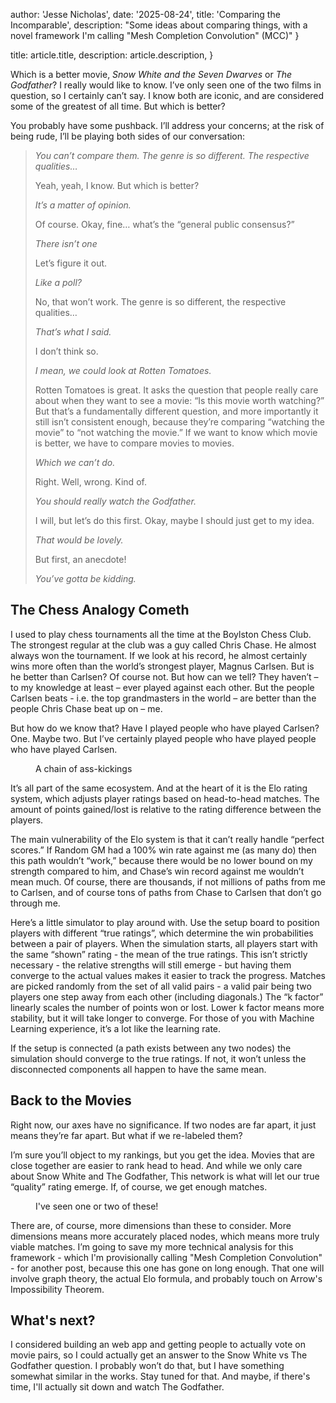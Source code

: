 

  author: 'Jesse Nicholas',
  date: '2025-08-24',
  title: 'Comparing the Incomparable',
  description:
    "Some ideas about comparing things, with a novel framework I'm calling \"Mesh Completion Convolution\" (MCC)"
}

  title: article.title,
  description: article.description,
}


Which is a better movie, *Snow White and the Seven Dwarves* or *The Godfather*? I really would like to know. I’ve only seen one of the two films in question, so I certainly can’t say. I know both are iconic, and are considered some of the greatest of all time. But which is better?

You probably have some pushback. I’ll address your concerns; at the risk of being rude, I’ll be playing both sides of our conversation:

> *You can’t compare them. The genre is so different. The respective qualities…* 
>
> Yeah, yeah, I know. But which is better?
>
> *It’s a matter of opinion.*
>
> Of course. Okay, fine… what’s the “general public consensus?”
>
> *There isn’t one*
>
> Let’s figure it out. 
>
> *Like a poll?* 
>
> No, that won’t work. The genre is so different, the respective qualities… 
>
> *That’s what I said.* 
>
> I don’t think so. 
>
> *I mean, we could look at Rotten Tomatoes.* 
>
> Rotten Tomatoes is great. It asks the question that people really care about when they want to see a movie: “Is this movie worth watching?” But that’s a fundamentally different question, and more importantly it still isn’t consistent enough, because they’re comparing “watching the movie” to “not watching the movie.” If we want to know which movie is better, we have to compare movies to movies. 
>
> *Which we can’t do.* 
> 
> Right. Well, wrong. Kind of. 
> 
> *You should really watch the Godfather.* 
> 
> I will, but let’s do this first. Okay, maybe I should just get to my idea. 
> 
> *That would be lovely.* 
> 
> But first, an anecdote!
> 
> *You’ve gotta be kidding.*

## The Chess Analogy Cometh 

I used to play chess tournaments all the time at the Boylston Chess Club. The strongest regular at the club was a guy called Chris Chase. He almost always won the tournament. If we look at his record, he almost certainly wins more often than the world’s strongest player, Magnus Carlsen. But is he better than Carlsen? Of course not. But how can we tell? They haven’t – to my knowledge at least – ever played against each other. But the people Carlsen beats - i.e. the top grandmasters in the world – are better than the people Chris Chase beat up on – me. 

But how do we know that? Have I played people who have played Carlsen? One. Maybe two. But I’ve certainly played people who have played people who have played Carlsen. 

<figure>
<ThemeImage style={{justifySelf:'center'}} src={chessMap} darkSrc={chessMapDark} alt="" />
<figcaption style={{justifySelf:"center"}}>A chain of ass-kickings</figcaption>
</figure>

It’s all part of the same ecosystem. And at the heart of it is the Elo rating system, which adjusts player ratings based on head-to-head matches. The amount of points gained/lost is relative to the rating difference between the players.

The main vulnerability of the Elo system is that it can’t really handle “perfect scores.” If Random GM had a 100% win rate against me (as many do) then this path wouldn’t “work,” because there would be no lower bound on my strength compared to him, and Chase’s win record against me wouldn’t mean much. Of course, there are thousands, if not millions of paths from me to Carlsen, and of course tons of paths from Chase to Carlsen that don’t go through me. 

Here’s a little simulator to play around with. Use the setup board to position players with different “true ratings”, which determine the win probabilities between a pair of players. When the simulation starts, all players start with the same “shown” rating - the mean of the true ratings. This isn’t strictly necessary - the relative strengths will still emerge - but having them converge to the actual values makes it easier to track the progress. Matches are picked randomly from the set of all valid pairs - a valid pair being two players one step away from each other (including diagonals.)  The “k factor” linearly scales the number of points won or lost. Lower k factor means more stability, but it will take longer to converge. For those of you with Machine Learning experience, it’s a lot like the learning rate.

<EloSimulator />
If the setup is connected (a path exists between any two nodes) the simulation should converge to the true ratings. If not, it won’t unless the disconnected components all happen to have the same mean. 

## Back to the Movies 

Right now, our axes have no significance. If two nodes are far apart, it just means they’re far apart. But what if we re-labeled them? 

I’m sure you’ll object to my rankings, but you get the idea. Movies that are close together are easier to rank head to head. And while we only care about Snow White and The Godfather, This network is what will let our true “quality” rating emerge. If, of course, we get enough matches. 

<figure>
<ThemeImage style={{justifySelf:'center'}} src={movieMap} darkSrc={movieMap} alt="" />
<figcaption style={{justifySelf:"center"}}>I've seen one or two of these!</figcaption>
</figure>

There are, of course, more dimensions than these to consider. More dimensions means more accurately placed nodes, which means more truly viable matches. I’m going to save my more technical analysis for this framework - which I'm provisionally calling "Mesh Completion Convolution" - for another post, because this one has gone on long enough. That one will involve graph theory, the actual Elo formula, and probably touch on Arrow's Impossibility Theorem.    

## What's next? 

I considered building an web app and getting people to actually vote on movie pairs, so I could actually get an answer to the Snow White vs The Godfather question. I probably won’t do that, but I have something somewhat similar in the works. Stay tuned for that. And maybe, if there's time, I'll actually sit down and watch The Godfather. 


 





